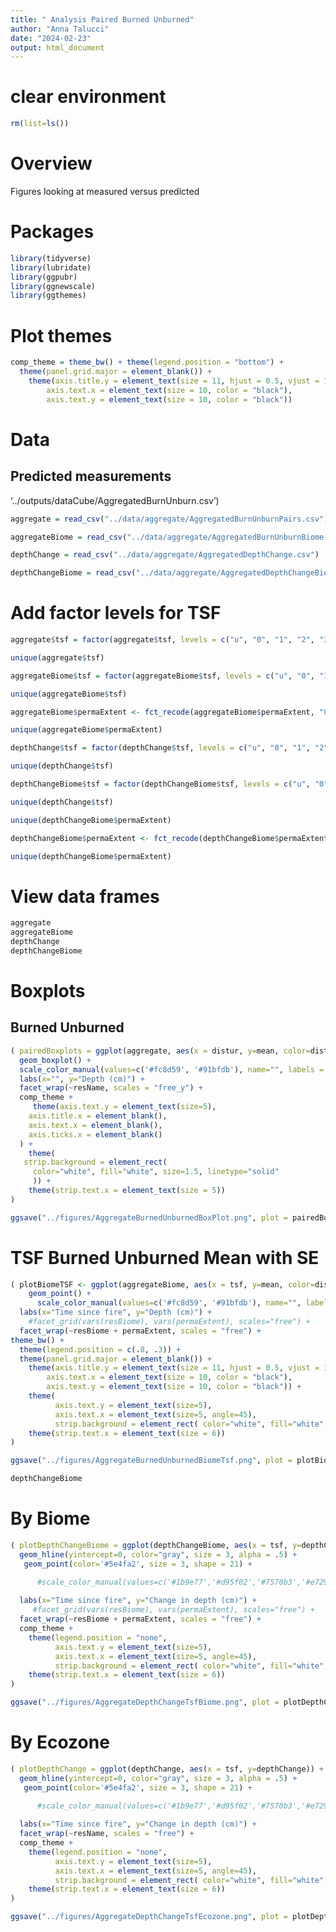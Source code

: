 ```yaml
---
title: " Analysis Paired Burned Unburned"
author: "Anna Talucci"
date: "2024-02-23"
output: html_document
---
```


# clear environment
```r
rm(list=ls())
```

# Overview
Figures looking at measured versus predicted


# Packages

```r
library(tidyverse)
library(lubridate)
library(ggpubr)
library(ggnewscale)
library(ggthemes)
```

# Plot themes
```r
comp_theme = theme_bw() + theme(legend.position = "bottom") +  
  theme(panel.grid.major = element_blank()) +
    theme(axis.title.y = element_text(size = 11, hjust = 0.5, vjust = 1.1),
        axis.text.x = element_text(size = 10, color = "black"),
        axis.text.y = element_text(size = 10, color = "black"))
```

# Data

## Predicted measurements
'../outputs/dataCube/AggregatedBurnUnburn.csv')
```r
aggregate = read_csv("../data/aggregate/AggregatedBurnUnburnPairs.csv")
```
```r
aggregateBiome = read_csv("../data/aggregate/AggregatedBurnUnburnBiome.csv")
```

```r
depthChange = read_csv("../data/aggregate/AggregatedDepthChange.csv")
```


```r
depthChangeBiome = read_csv("../data/aggregate/AggregatedDepthChangeBiome.csv")
```
# Add factor levels for TSF

```r
aggregate$tsf = factor(aggregate$tsf, levels = c("u", "0", "1", "2", "3", "4", "5", "6", "7", "8", "9", "10", "11", "12", "13", "14", "15", "16", "17","19", "20", "21", "29", "30", "31", "32",  "33", "35", "36", "39", "40", "41", "45", "46", "47", "48", "49", "50", "52", "114"))
```

```r
unique(aggregate$tsf)
```

```r
aggregateBiome$tsf = factor(aggregateBiome$tsf, levels = c("u", "0", "1", "2", "3", "4", "5", "6", "7", "8", "9", "10", "11", "12", "13", "14", "15", "16", "17","19", "20", "21", "29", "30", "31", "32",  "33", "35", "36", "39", "40", "41", "45", "46", "47", "48", "49", "50", "52", "114"))
```

```r
unique(aggregateBiome$tsf)
```

```r
aggregateBiome$permaExtent <- fct_recode(aggregateBiome$permaExtent, "Continuous"= "C", "Discontinuous"="D", "Sporadic"="S")
```

```r
unique(aggregateBiome$permaExtent)
```

```r
depthChange$tsf = factor(depthChange$tsf, levels = c("u", "0", "1", "2", "3", "4", "5", "6", "7", "8", "9", "10", "11", "12", "13", "14", "15", "16", "17","19", "20", "21", "29", "30", "31", "32",  "33", "35", "36", "39", "40", "41", "45", "46", "47", "48", "49", "50", "52", "114"))
```

```r
unique(depthChange$tsf)
```

```r
depthChangeBiome$tsf = factor(depthChangeBiome$tsf, levels = c("u", "0", "1", "2", "3", "4", "5", "6", "7", "8", "9", "10", "11", "12", "13", "14", "15", "16", "17","19", "20", "21", "29", "30", "31", "32",  "33", "35", "36", "39", "40", "41", "45", "46", "47", "48", "49", "50", "52", "114"))
```

```r
unique(depthChange$tsf)
```

```r
unique(depthChangeBiome$permaExtent)
```

```r
depthChangeBiome$permaExtent <- fct_recode(depthChangeBiome$permaExtent, "Continuous"= "C", "Discontinuous"="D", "Sporadic"="S")
```

```r
unique(depthChangeBiome$permaExtent)
```

# View data frames

```r
aggregate 
aggregateBiome
depthChange
depthChangeBiome
```





#  Boxplots

## Burned Unburned
```r
( pairedBoxplots = ggplot(aggregate, aes(x = distur, y=mean, color=distur)) +
  geom_boxplot() +
  scale_color_manual(values=c('#fc8d59', '#91bfdb'), name="", labels = c('Burned', 'Unburned')) +
  labs(x="", y="Depth (cm)") +
  facet_wrap(~resName, scales = "free_y") +
  comp_theme +
     theme(axis.text.y = element_text(size=5),
    axis.title.x = element_blank(),
    axis.text.x = element_blank(),
    axis.ticks.x = element_blank()
  ) +
    theme(
   strip.background = element_rect(
     color="white", fill="white", size=1.5, linetype="solid"
     )) +
    theme(strip.text.x = element_text(size = 5))
)
```

```r
ggsave("../figures/AggregateBurnedUnburnedBoxPlot.png", plot = pairedBoxplots, width = 6, height =5, units = c("in"), dpi=600, bg = "white" )
```




# TSF Burned Unburned Mean with SE

```r
( plotBiomeTSF <- ggplot(aggregateBiome, aes(x = tsf, y=mean, color=distur, group=tsf)) +
    geom_point() +
      scale_color_manual(values=c('#fc8d59', '#91bfdb'), name="", labels = c('Burned', 'Unburned')) +
  labs(x="Time since fire", y="Depth (cm)") +
    #facet_grid(vars(resBiome), vars(permaExtent), scales="free") +
  facet_wrap(~resBiome + permaExtent, scales = "free") +
theme_bw() + 
  theme(legend.position = c(.8, .3)) +  
  theme(panel.grid.major = element_blank()) +
    theme(axis.title.y = element_text(size = 11, hjust = 0.5, vjust = 1.1),
        axis.text.x = element_text(size = 10, color = "black"),
        axis.text.y = element_text(size = 10, color = "black")) +
    theme(
          axis.text.y = element_text(size=5),
          axis.text.x = element_text(size=5, angle=45),
          strip.background = element_rect( color="white", fill="white", size=1.5, linetype="solid" )) +
    theme(strip.text.x = element_text(size = 6))
)
```

```r
ggsave("../figures/AggregateBurnedUnburnedBiomeTsf.png", plot = plotBiomeTSF, width = 6, height =5, units = c("in"), dpi=600, bg = "white" )
```


```r
depthChangeBiome
```
# By Biome
```r
( plotDepthChangeBiome = ggplot(depthChangeBiome, aes(x = tsf, y=depthChange)) +
  geom_hline(yintercept=0, color="gray", size = 3, alpha = .5) + 
   geom_point(color='#5e4fa2', size = 3, shape = 21) +

      #scale_color_manual(values=c('#1b9e77','#d95f02','#7570b3','#e7298a','#66a61e','#e6ab02','#a6761d'), name="") +
  
  labs(x="Time since fire", y="Change in depth (cm)") +
     #facet_grid(vars(resBiome), vars(permaExtent), scales="free") +
  facet_wrap(~resBiome + permaExtent, scales = "free") +
  comp_theme +
    theme(legend.position = "none",
          axis.text.y = element_text(size=5),
          axis.text.x = element_text(size=5, angle=45),
          strip.background = element_rect( color="white", fill="white", size=1.5, linetype="solid" )) +
    theme(strip.text.x = element_text(size = 6))
)
```

```r
ggsave("../figures/AggregateDepthChangeTsfBiome.png", plot = plotDepthChangeBiome,  width = 6, height =5, units = c("in"), dpi=600, bg = "white" )
```


# By Ecozone
```r
( plotDepthChange = ggplot(depthChange, aes(x = tsf, y=depthChange)) +
  geom_hline(yintercept=0, color="gray", size = 3, alpha = .5) + 
   geom_point(color='#5e4fa2', size = 3, shape = 21) +

      #scale_color_manual(values=c('#1b9e77','#d95f02','#7570b3','#e7298a','#66a61e','#e6ab02','#a6761d'), name="") +
  
  labs(x="Time since fire", y="Change in depth (cm)") +
  facet_wrap(~resName, scales = "free") +
  comp_theme +
    theme(legend.position = "none",
          axis.text.y = element_text(size=5),
          axis.text.x = element_text(size=5, angle=45),
          strip.background = element_rect( color="white", fill="white", size=1.5, linetype="solid" )) +
    theme(strip.text.x = element_text(size = 6))
)
```

```r
ggsave("../figures/AggregateDepthChangeTsfEcozone.png", plot = plotDepthChange,  width = 6, height =5, units = c("in"), dpi=600, bg = "white" )
```